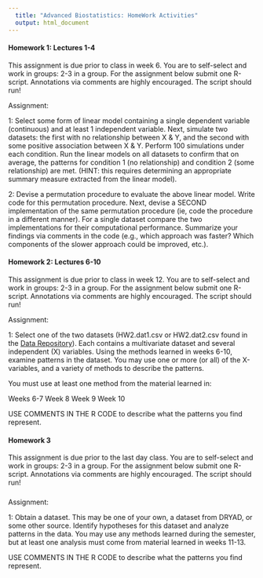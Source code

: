 ```yaml
---
  title: "Advanced Biostatistics: HomeWork Activities"
  output: html_document
---
```


#### **Homework 1: Lectures 1-4**		

This assignment is due prior to class in week 6.  You are to self-select and work in groups: 2-3 in a group.  For the assignment below submit one R-script. Annotations via comments are highly encouraged.  The script should run!

Assignment: 

1: Select some form of linear model containing a single dependent variable (continuous) and at least 1 independent variable. Next, simulate two datasets: the first with no relationship between X & Y, and the second with some positive association between X & Y. Perform 100 simulations under each condition.  Run the linear models on all datasets to confirm that on average, the patterns for condition 1 (no relationship) and condition 2 (some relationship) are met. (HINT: this requires determining an appropriate summary measure extracted from the linear model). 

2: Devise a permutation procedure to evaluate the above linear model. Write code for this permutation procedure. Next, devise a SECOND implementation of the same permutation procedure (ie, code the procedure in a different manner).  For a single dataset compare the two implementations for their computational performance. Summarize your findings via comments in the code (e.g., which approach was faster?  Which components of the slower approach could be improved, etc.). 

#### **Homework 2: Lectures 6-10**	

This assignment is due prior to class in week 12.  You are to self-select and work in groups: 2-3 in a group.  For the assignment below submit one R-script. Annotations via comments are highly encouraged.  The script should run!

Assignment: 

1: Select one of the two datasets (HW2.dat1.csv or HW2.dat2.csv found in the [Data Repository](https://github.com/deanadams/Data)).  Each contains a multivariate dataset and several independent (X) variables.  Using the methods learned in weeks 6-10, examine patterns in the dataset. You may use one or more (or all) of the X-variables, and a variety of methods to describe the patterns.

You must use at least one method from the material learned in: 

Weeks 6-7
Week 8
Week 9
Week 10  

USE COMMENTS IN THE R CODE to describe what the patterns you find represent.

#### **Homework 3**	

This assignment is due prior to the last day class.  You are to self-select and work in groups: 2-3 in a group.  For the assignment below submit one R-script. Annotations via comments are highly encouraged.  The script should run!

##### 

Assignment: 

1: Obtain a dataset. This may be one of your own, a dataset from DRYAD, or some other source.  Identify hypotheses for this dataset and analyze patterns in the data. You may use any methods learned during the semester, but at least one analysis must come from material learned in weeks 11-13.

USE COMMENTS IN THE R CODE to describe what the patterns you find represent.
